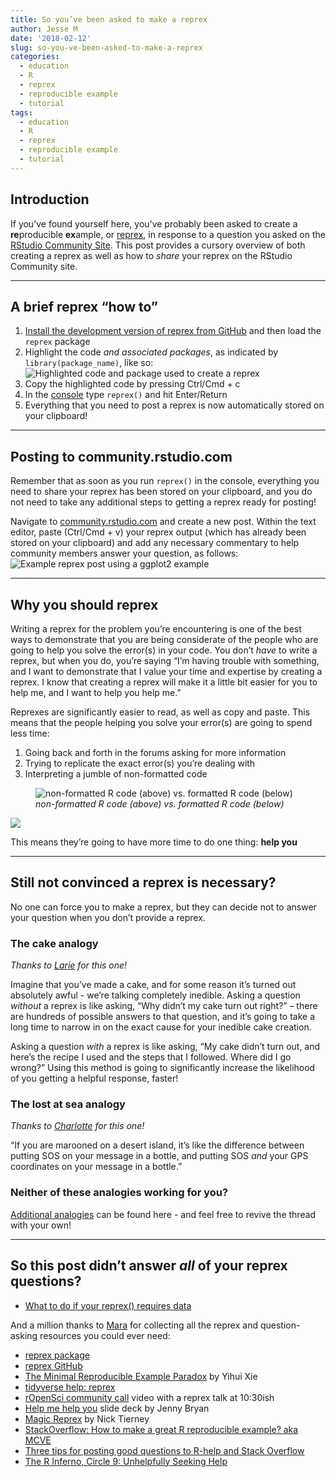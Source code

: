 ```yaml
---
title: So you’ve been asked to make a reprex
author: Jesse M
date: '2018-02-12'
slug: so-you-ve-been-asked-to-make-a-reprex
categories:
  - education
  - R
  - reprex
  - reproducible example
  - tutorial
tags:
  - education
  - R
  - reprex
  - reproducible example
  - tutorial
---
```

## Introduction
If you've found yourself here, you've probably been asked to create a **re**producible **ex**ample, or [reprex](https://www.tidyverse.org/help/), in response to a question you asked on the [RStudio Community Site](https://community.rstudio.com/). This post provides a cursory overview of both creating a reprex as well as how to _share_ your reprex on the RStudio Community site.  

***

## A brief reprex "how to"
1. [Install the development version of reprex from GitHub](https://github.com/tidyverse/reprex) and then load the `reprex` package
2. Highlight the code *and associated packages*, as indicated by `library(package_name)`, like so:
![Highlighted code and package used to create a reprex](https://i.imgur.com/qxZSz2L.png)
\ 
3. Copy the highlighted code by pressing Ctrl/Cmd + c
4. In the [console](http://r4ds.had.co.nz/workflow-scripts.html) type `reprex()` and hit Enter/Return
5. Everything that you need to post a reprex is now automatically stored on your clipboard!   

***

## Posting to community.rstudio.com  
Remember that as soon as you run `reprex()` in the console, everything you need to share your reprex has been stored on your clipboard, and you do not need to take any additional steps to getting a reprex ready for posting!

Navigate to [community.rstudio.com](https://community.rstudio.com/) and create a new post. Within the text editor, paste (Ctrl/Cmd + v) your reprex output (which has already been stored on your clipboard) and add any necessary commentary to help community members answer your question, as follows:
![Example reprex post using a ggplot2 example](https://i.imgur.com/0CE5pbI.png)

***

## Why you should reprex
Writing a reprex for the problem you're encountering is one of the best ways to demonstrate that you are being considerate of the people who are going to help you solve the error(s) in your code. You don't *have* to write a reprex, but when you do, you're saying "I'm having trouble with something, and I want to demonstrate that I value your time and expertise by creating a reprex. I know that creating a reprex will make it a little bit easier for you to help me, and I want to help you help me."  

Reprexes are significantly easier to read, as well as copy and paste. This means that the people helping you solve your error(s) are going to spend less time:  

1. Going back and forth in the forums asking for more information
2. Trying to replicate the exact error(s) you're dealing with  
3. Interpreting a jumble of non-formatted code  

![_non-formatted R code (above) vs. formatted R code (below)_](https://i.imgur.com/J7NHG50.png)

![](https://i.imgur.com/9on3dSC.png)

This means they're going to have more time to do one thing:
**help you**

***

## Still not convinced a reprex is necessary?
No one can force you to make a reprex, but they can decide not to answer your question when you don't provide a reprex.  

### The cake analogy
_Thanks to [Larie](https://twitter.com/lariebyrd) for this one!_  

Imagine that you've made a cake, and for some reason it's turned out absolutely awful - we're talking completely inedible. Asking a question *without* a reprex is like asking, "Why didn't my cake turn out right?" -- there are hundreds of possible answers to that question, and it's going to take a long time to narrow in on the exact cause for your inedible cake creation.  

Asking a question *with* a reprex is like asking, "My cake didn't turn out, and here's the recipe I used and the steps that I followed. Where did I go wrong?" Using this method is going to significantly increase the likelihood of you getting a helpful response, faster!

### The lost at sea analogy
_Thanks to [Charlotte](https://twitter.com/CVWickham) for this one!_  

 "If you are marooned on a desert island, it's like the difference between putting SOS on your message in a bottle, and putting SOS _and_ your GPS coordinates on your message in a bottle."

### Neither of these analogies working for you?
[Additional analogies](https://twitter.com/kierisi/status/963191049060528129) can be found here - and feel free to revive the thread with your own! 

***

## So this post didn't answer _all_ of your reprex questions?
* [What to do if your reprex() requires data](https://community.rstudio.com/t/best-practices-how-to-prepare-your-own-data-for-use-in-a-reprex-if-you-can-t-or-don-t-know-how-to-reproduce-a-problem-with-a-built-in-dataset/5346)  

And a million thanks to [Mara](https://twitter.com/dataandme) for collecting all the reprex and question-asking resources you could ever need:  

* [reprex package](http://reprex.tidyverse.org/)
* [reprex GitHub](https://github.com/tidyverse/reprex)
* [The Minimal Reproducible Example Paradox](https://yihui.name/en/2017/09/the-minimal-reprex-paradox/) by Yihui Xie
* [tidyverse help: reprex](https://www.tidyverse.org/help/#reprex)
* [rOpenSci community call](https://vimeo.com/208749032) video with a reprex talk at 10:30ish
* [Help me help you](https://speakerdeck.com/jennybc/reprex-help-me-help-you) slide deck by Jenny Bryan
* [Magic Reprex](http://www.njtierney.com/post/2017/01/11/magic-reprex/) by Nick Tierney
* [StackOverflow: How to make a great R reproducible example? aka MCVE](https://stackoverflow.com/questions/5963269/how-to-make-a-great-r-reproducible-example)
* [Three tips for posting good questions to R-help and Stack Overflow](https://www.r-bloggers.com/three-tips-for-posting-good-questions-to-r-help-and-stack-overflow/)
* [The R Inferno, Circle 9: Unhelpfully Seeking Help](http://www.burns-stat.com/pages/Tutor/R_inferno.pdf)